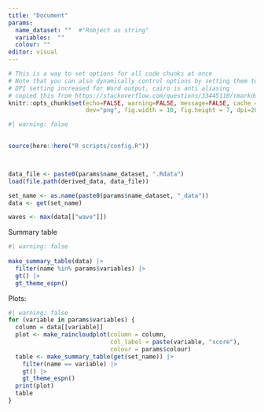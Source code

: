 ---
title: "Document"
params: 
  name_dataset: ""  #"Robject as string"
  variables:  ""
  colour: ""
editor: visual
---

```{r global_options, include=FALSE}
# This is a way to set options for all code chunks at once
# Note that you can also dynamically control options by setting them to a value
# DPI setting increased for Word output, cairo is anti aliasing
# copied this from https://stackoverflow.com/questions/33445110/rmarkdown-global-options-vs-opts-chunk we may want to change the figure options
knitr::opts_chunk$set(echo=FALSE, warning=FALSE, message=FALSE, cache = FALSE,
                      dev="png", fig.width = 10, fig.height = 7, dpi=200, dev.args=list(type="cairo"))
```

```{r}
#| warning: false 

  
source(here::here("R scripts/config.R")) 



data_file <- paste0(params$name_dataset, ".Rdata")
load(file.path(derived_data, data_file))

set_name <- as.name(paste0(params$name_dataset, "_data"))
data <- get(set_name)

waves <- max(data[["wave"]])
```

Summary table

```{r}
#| warning: false
  
make_summary_table(data) |> 
  filter(name %in% params$variables) |> 
  gt() |> 
  gt_theme_espn()
```

Plots:

```{r}
#| warning: false
for (variable in params$variables) {
  column = data[[variable]]
  plot <- make_raincloudplot(column = column, 
                             col_label = paste(variable, "score"), 
                             colour = params$colour)
  table <- make_summary_table(get(set_name)) |> 
    filter(name == variable) |> 
    gt() |> 
    gt_theme_espn()
  print(plot)
  table
}
```
